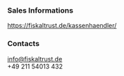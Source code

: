 ### Sales Informations
https://fiskaltrust.de/kassenhaendler/

### Contacts
info@fiskaltrust.de  
+49 211 54013 432  